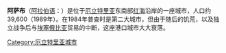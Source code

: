 {{Unreferenced |time=2010-09-13T12:47:38+00:00 }}

{{Infobox Settlement
| name = 阿萨布<br/>عصب
| image_skyline = 
| imagesize = 
| image_caption = 
| image_flag = 
| image_shield = 
| pushpin_map = Eritrea
| pushpin_label_position = bottom
| subdivision_type = 国家
| subdivision_name = {{ERI}}
| subdivision_type1 = [[厄立特里亚行政区划|区]]
| subdivision_name1 = [[南红海区|南红海区]]
| subdivision_type2 = 
| subdivision_name2 = 
| elevation_m = 
| elevation_ft = 
| area_total_km2 = 
| population_as_of = 
| population_total = 
| population_density_km2 = 
| timezone = 
| utc_offset = 
| timezone_DST = 
| utc_offset_DST = 
| website =  
}}
'''阿萨布'''（[[阿拉伯语|阿拉伯语]]：'''{{rtl-lang|ar|عصب مدينة}}'''）是位于[[厄立特里亚|厄立特里亚]]东南部[[红海|红海]]沿岸的一座城市，人口约39,600（1989年）。在1984年普查时是第二大城市，但由于随后的饥荒，以及独立战争后与[[埃塞俄比亚|埃塞俄比亚]]贸易的中断，这座港口城市大大衰落。

{{Eritrea-geo-stub}}

{{DEFAULTSORT:Assab}}
[[Category:厄立特里亚城市|Category:厄立特里亚城市]]